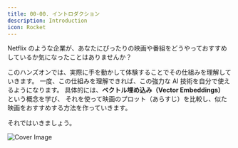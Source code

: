 ```yaml
---
title: 00-00. イントロダクション
description: Introduction
icon: Rocket
---
```


Netflix のような企業が、あなたにぴったりの映画や番組をどうやっておすすめしているか気になったことはありませんか？

このハンズオンでは、実際に手を動かして体験することでその仕組みを理解していきます。
一度、この仕組みを理解できれば、この強力な AI 技術を自分で使えるようになります。
具体的には、**ベクトル埋め込み（Vector Embeddings）** という概念を学び、
それを使って映画のプロット（あらすじ）を比較し、似た映画をおすすめする方法を作っていきます。

それではいきましょう。


<Image
  src="/02-hands-on/02-movie-recommendations-app/00_00_introduction/cover_image.png"
  width={1536}
  height={1024}
  alt="Cover Image"
  className='w-96 rounded-xl object-cover'
/>
